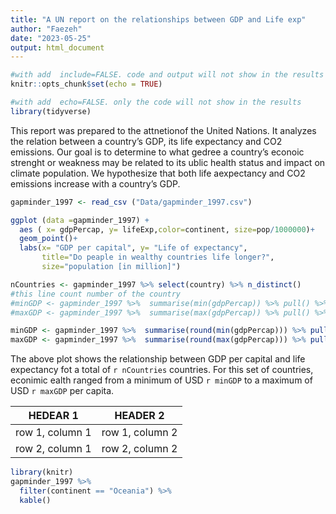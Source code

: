 ```yaml
---
title: "A UN report on the relationships between GDP and Life exp"
author: "Faezeh"
date: "2023-05-25"
output: html_document
---
```



<!-- In the context of R Markdown and knitr (an R package), a "chunk" refers to a specific section of code within an R Markdown document that can be executed and rendered. Chunks are denoted by a specific syntax and are used to include and evaluate R code within the document. -->

```r
#with add  include=FALSE. code and output will not show in the results 
knitr::opts_chunk$set(echo = TRUE)
```

```r
#with add  echo=FALSE. only the code will not show in the results 
library(tidyverse)

```


This report was prepared to the attnetionof the United Nations. It analyzes the relation between a country's GDP, its life expectancy and CO2 emissions. Our goal is to determine to what gedree a country's econoic strenght or weakness may be related to its ublic health status and impact on climate population. We hypothesize that both life aexpectancy and CO2 emissions increase with a country's GDP.

```r
gapminder_1997 <- read_csv ("Data/gapminder_1997.csv")
```

```r
ggplot (data =gapminder_1997) +
  aes ( x= gdpPercap, y= lifeExp,color=continent, size=pop/1000000)+
  geom_point()+
  labs(x= "GDP per capital", y= "Life of expectancy",
       title="Do peaple in wealthy countries life longer?",
       size="population [in million]")
```

```r
nCountries <- gapminder_1997 %>% select(country) %>% n_distinct()
#this line count number of the country
#minGDP <- gapminder_1997 %>%  summarise(min(gdpPercap)) %>% pull() %>% round(,5)
#maxGDP <- gapminder_1997 %>%  summarise(max(gdpPercap)) %>% pull() %>% round(,5)

minGDP <- gapminder_1997 %>%  summarise(round(min(gdpPercap))) %>% pull()
maxGDP <- gapminder_1997 %>%  summarise(round(max(gdpPercap))) %>% pull() 
```

The above plot shows the relationship between GDP per capital and life expectancy fot a total of `r nCountries` countries. For this set of countries, econimic ealth ranged from a minimum of USD `r minGDP` to a maximum of USD `r maxGDP` per capita.

<!-- define table -->
<!-- Way1 -->
|HEDEAR 1| HEADER 2|
|--------|--------|
|row 1, column 1|row 1, column 2|
|row 2, column 1|row 2, column 2|

<!-- Way2 -->
```r
library(knitr)
gapminder_1997 %>% 
  filter(continent == "Oceania") %>% 
  kable()


```

